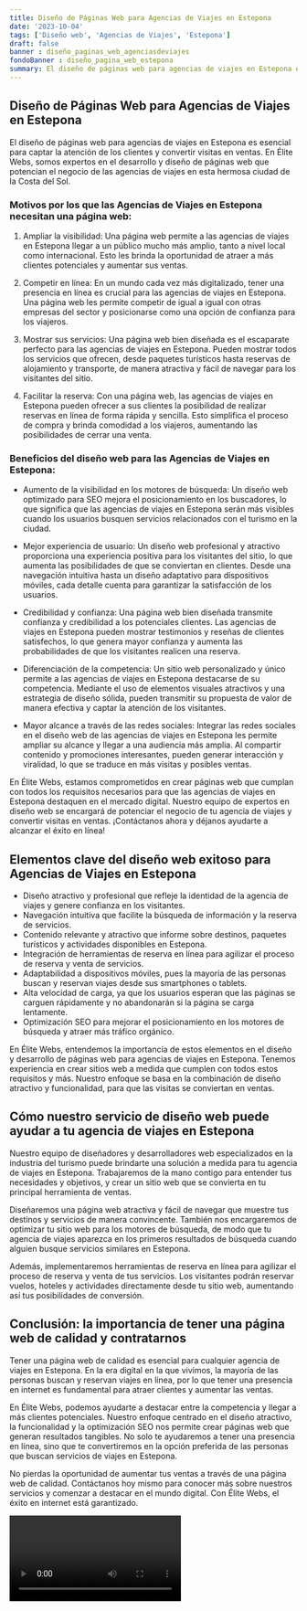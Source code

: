```yaml
---
title: Diseño de Páginas Web para Agencias de Viajes en Estepona
date: '2023-10-04'
tags: ['Diseño web', 'Agencias de Viajes', 'Estepona']
draft: false
banner : diseño_paginas_web_agenciasdeviajes
fondoBanner : diseño_pagina_web_estepona
summary: El diseño de páginas web para agencias de viajes en Estepona es esencial para captar la atención de los clientes y convertir visitas en ventas. En Élite Webs, somos expertos en el desarrollo y diseño de páginas web que potencian el negocio de las agencias de viajes en esta hermosa ciudad de la Costa del Sol.
---
```


## Diseño de Páginas Web para Agencias de Viajes en Estepona

El diseño de páginas web para agencias de viajes en Estepona es esencial para captar la atención de los clientes y convertir visitas en ventas. En Élite Webs, somos expertos en el desarrollo y diseño de páginas web que potencian el negocio de las agencias de viajes en esta hermosa ciudad de la Costa del Sol.

### Motivos por los que las Agencias de Viajes en Estepona necesitan una página web:

1. Ampliar la visibilidad: Una página web permite a las agencias de viajes en Estepona llegar a un público mucho más amplio, tanto a nivel local como internacional. Esto les brinda la oportunidad de atraer a más clientes potenciales y aumentar sus ventas.

2. Competir en línea: En un mundo cada vez más digitalizado, tener una presencia en línea es crucial para las agencias de viajes en Estepona. Una página web les permite competir de igual a igual con otras empresas del sector y posicionarse como una opción de confianza para los viajeros.

3. Mostrar sus servicios: Una página web bien diseñada es el escaparate perfecto para las agencias de viajes en Estepona. Pueden mostrar todos los servicios que ofrecen, desde paquetes turísticos hasta reservas de alojamiento y transporte, de manera atractiva y fácil de navegar para los visitantes del sitio.

4. Facilitar la reserva: Con una página web, las agencias de viajes en Estepona pueden ofrecer a sus clientes la posibilidad de realizar reservas en línea de forma rápida y sencilla. Esto simplifica el proceso de compra y brinda comodidad a los viajeros, aumentando las posibilidades de cerrar una venta.

### Beneficios del diseño web para las Agencias de Viajes en Estepona:

- Aumento de la visibilidad en los motores de búsqueda: Un diseño web optimizado para SEO mejora el posicionamiento en los buscadores, lo que significa que las agencias de viajes en Estepona serán más visibles cuando los usuarios busquen servicios relacionados con el turismo en la ciudad.

- Mejor experiencia de usuario: Un diseño web profesional y atractivo proporciona una experiencia positiva para los visitantes del sitio, lo que aumenta las posibilidades de que se conviertan en clientes. Desde una navegación intuitiva hasta un diseño adaptativo para dispositivos móviles, cada detalle cuenta para garantizar la satisfacción de los usuarios.

- Credibilidad y confianza: Una página web bien diseñada transmite confianza y credibilidad a los potenciales clientes. Las agencias de viajes en Estepona pueden mostrar testimonios y reseñas de clientes satisfechos, lo que genera mayor confianza y aumenta las probabilidades de que los visitantes realicen una reserva.

- Diferenciación de la competencia: Un sitio web personalizado y único permite a las agencias de viajes en Estepona destacarse de su competencia. Mediante el uso de elementos visuales atractivos y una estrategia de diseño sólida, pueden transmitir su propuesta de valor de manera efectiva y captar la atención de los visitantes.

- Mayor alcance a través de las redes sociales: Integrar las redes sociales en el diseño web de las agencias de viajes en Estepona les permite ampliar su alcance y llegar a una audiencia más amplia. Al compartir contenido y promociones interesantes, pueden generar interacción y viralidad, lo que se traduce en más visitas y posibles ventas.

En Élite Webs, estamos comprometidos en crear páginas web que cumplan con todos los requisitos necesarios para que las agencias de viajes en Estepona destaquen en el mercado digital. Nuestro equipo de expertos en diseño web se encargará de potenciar el negocio de tu agencia de viajes y convertir visitas en ventas. ¡Contáctanos ahora y déjanos ayudarte a alcanzar el éxito en línea!

<GifSeo />

<Cta />

## Elementos clave del diseño web exitoso para Agencias de Viajes en Estepona

- Diseño atractivo y profesional que refleje la identidad de la agencia de viajes y genere confianza en los visitantes.
- Navegación intuitiva que facilite la búsqueda de información y la reserva de servicios.
- Contenido relevante y atractivo que informe sobre destinos, paquetes turísticos y actividades disponibles en Estepona.
- Integración de herramientas de reserva en línea para agilizar el proceso de reserva y venta de servicios.
- Adaptabilidad a dispositivos móviles, pues la mayoría de las personas buscan y reservan viajes desde sus smartphones o tablets.
- Alta velocidad de carga, ya que los usuarios esperan que las páginas se carguen rápidamente y no abandonarán si la página se carga lentamente.
- Optimización SEO para mejorar el posicionamiento en los motores de búsqueda y atraer más tráfico orgánico.

En Élite Webs, entendemos la importancia de estos elementos en el diseño y desarrollo de páginas web para agencias de viajes en Estepona. Tenemos experiencia en crear sitios web a medida que cumplen con todos estos requisitos y más. Nuestro enfoque se basa en la combinación de diseño atractivo y funcionalidad, para que las visitas se conviertan en ventas.

## Cómo nuestro servicio de diseño web puede ayudar a tu agencia de viajes en Estepona

Nuestro equipo de diseñadores y desarrolladores web especializados en la industria del turismo puede brindarte una solución a medida para tu agencia de viajes en Estepona. Trabajaremos de la mano contigo para entender tus necesidades y objetivos, y crear un sitio web que se convierta en tu principal herramienta de ventas.

Diseñaremos una página web atractiva y fácil de navegar que muestre tus destinos y servicios de manera convincente. También nos encargaremos de optimizar tu sitio web para los motores de búsqueda, de modo que tu agencia de viajes aparezca en los primeros resultados de búsqueda cuando alguien busque servicios similares en Estepona.

Además, implementaremos herramientas de reserva en línea para agilizar el proceso de reserva y venta de tus servicios. Los visitantes podrán reservar vuelos, hoteles y actividades directamente desde tu sitio web, aumentando así tus posibilidades de conversión.

## Conclusión: la importancia de tener una página web de calidad y contratarnos

Tener una página web de calidad es esencial para cualquier agencia de viajes en Estepona. En la era digital en la que vivimos, la mayoría de las personas buscan y reservan viajes en línea, por lo que tener una presencia en internet es fundamental para atraer clientes y aumentar las ventas.

En Élite Webs, podemos ayudarte a destacar entre la competencia y llegar a más clientes potenciales. Nuestro enfoque centrado en el diseño atractivo, la funcionalidad y la optimización SEO nos permite crear páginas web que generan resultados tangibles. No solo te ayudaremos a tener una presencia en línea, sino que te convertiremos en la opción preferida de las personas que buscan servicios de viajes en Estepona.

No pierdas la oportunidad de aumentar tus ventas a través de una página web de calidad. Contáctanos hoy mismo para conocer más sobre nuestros servicios y comenzar a destacar en el mundo digital. Con Élite Webs, el éxito en internet está garantizado.

<Video />

<CtaBot job='Agencias de Viajes' city='Estepona'/>

<Gmaps query='Estepona+españa+maps' />